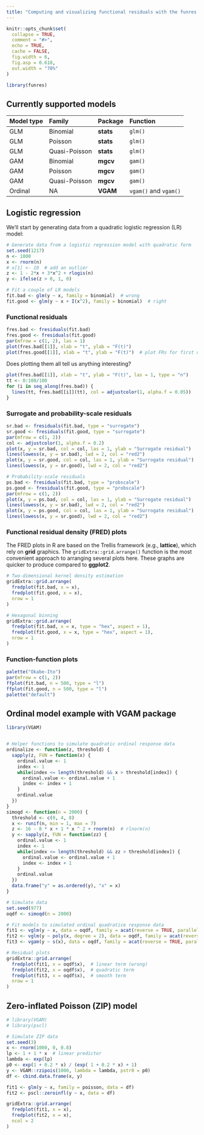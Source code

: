 ```yaml
---
title: "Computing and visualizing functional residuals with the funres package"
---
```


```r
knitr::opts_chunk$set(
  collapse = TRUE,
  comment = "#>",
  echo = TRUE,
  cache = FALSE,
  fig.width = 6,
  fig.asp = 0.618,
  out.width = "70%"
)
```

```r
library(funres)
```


## Currently supported models

| Model type  | Family        | Package   | Function |
|:------------|:-------------|:-----------|:---------|
| GLM         | Binomial      | **stats** |  `glm()` |
| GLM         | Poisson       | **stats** |  `glm()` |
| GLM         | Quasi-Poisson | **stats** |  `glm()` |
| GAM         | Binomial      | **mgcv**  |  `gam()` |
| GAM         | Poisson       | **mgcv**  |  `gam()` |
| GAM         | Quasi-Poisson | **mgcv**  |  `gam()` |
| Ordinal     | NA            | **VGAM**  |  `vgam()` and `vgam()` |


## Logistic regression

We'll start by generating data from a quadratic logistic regression (LR) model:
```r
# Generate data from a logistic regression model with quadratic form
set.seed(1217)
n <- 1000
x <- rnorm(n)
# x[1] <- 10  # add an outlier
z <- 1 - 2*x + 3*x^2 + rlogis(n)
y <- ifelse(z > 0, 1, 0)

# Fit a couple of LR models
fit.bad <- glm(y ~ x, family = binomial)  # wrong
fit.good <- glm(y ~ x + I(x^2), family = binomial)  # right
```


### Functional residuals

```r
fres.bad <- fresiduals(fit.bad)
fres.good <- fresiduals(fit.good)
par(mfrow = c(1, 2), las = 1)
plot(fres.bad[[1]], xlab = "t", ylab = "F(t)")
plot(fres.good[[1]], xlab = "t", ylab = "F(t)")  # plot FRs for first observation
```

Does plotting them all tell us anything interesting?
```r
plot(fres.bad[[1]], xlab = "t", ylab = "F(t)", las = 1, type = "n")
tt <- 0:100/100
for (i in seq_along(fres.bad)) {
  lines(tt, fres.bad[[i]](tt), col = adjustcolor(1, alpha.f = 0.05))
}
```


### Surrogate and probability-scale residuals

```r
sr.bad <- fresiduals(fit.bad, type = "surrogate")
sr.good <- fresiduals(fit.good, type = "surrogate")
par(mfrow = c(1, 2))
col <- adjustcolor(1, alpha.f = 0.2)
plot(x, y = sr.bad, col = col, las = 1, ylab = "Surrogate residual")
lines(lowess(x, y = sr.bad), lwd = 2, col = "red2")
plot(x, y = sr.good, col = col, las = 1, ylab = "Surrogate residual")
lines(lowess(x, y = sr.good), lwd = 2, col = "red2")
```

```r
# Probability-scale residuals
ps.bad <- fresiduals(fit.bad, type = "probscale")
ps.good <- fresiduals(fit.good, type = "probscale")
par(mfrow = c(1, 2))
plot(x, y = ps.bad, col = col, las = 1, ylab = "Surrogate residual")
lines(lowess(x, y = sr.bad), lwd = 2, col = "red2")
plot(x, y = ps.good, col = col, las = 1, ylab = "Surrogate residual")
lines(lowess(x, y = sr.good), lwd = 2, col = "red2")
```



### Functional residual density (FRED) plots

The FRED plots in R are based on the Trellis framework (e.g., **lattice**), which rely on **grid** graphics. The `gridExtra::grid.arrange()` function is the most convenient approach to arranging several plots here. These graphs are quicker to produce compared to **ggplot2**.

```r
# Two-dimensional kernel density estimation
gridExtra::grid.arrange(
  fredplot(fit.bad, x = x),
  fredplot(fit.good, x = x),
  nrow = 1
)

# Hexagonal binning
gridExtra::grid.arrange(
  fredplot(fit.bad, x = x, type = "hex", aspect = 1),
  fredplot(fit.good, x = x, type = "hex", aspect = 1),
  nrow = 1
)
```


### Function-function plots

```r
palette("Okabe-Ito")
par(mfrow = c(1, 2))
ffplot(fit.bad, n = 500, type = "l")
ffplot(fit.good, n = 500, type = "l")
palette("default")
```


## Ordinal model example with VGAM package

```r
library(VGAM)


# Helper functions to simulate quadratic ordinal response data
ordinalize <- function(z, threshold) {
  sapply(z, FUN = function(x) {
    ordinal.value <- 1
    index <- 1
    while(index <= length(threshold) && x > threshold[index]) {
      ordinal.value <- ordinal.value + 1
      index <- index + 1
    }
    ordinal.value
  })
}
simoqd <- function(n = 2000) {
  threshold <- c(0, 4, 8)
  x <- runif(n, min = 1, max = 7)
  z <- 16 - 8 * x + 1 * x ^ 2 + rnorm(n)  # rlnorm(n)
  y <- sapply(z, FUN = function(zz) {
    ordinal.value <- 1
    index <- 1
    while(index <= length(threshold) && zz > threshold[index]) {
      ordinal.value <- ordinal.value + 1
      index <- index + 1
    }
    ordinal.value
  })
  data.frame("y" = as.ordered(y), "x" = x)
}

# Simulate data
set.seed(977)
oqdf <- simoqd(n = 2000)

# Fit models to simulated ordinal quadratice response data
fit1 <- vglm(y ~ x, data = oqdf, family = acat(reverse = TRUE, parallel = TRUE))
fit2 <- vglm(y ~ poly(x, degree = 2), data = oqdf, family = acat(reverse = TRUE, parallel = TRUE))
fit3 <- vgam(y ~ s(x), data = oqdf, family = acat(reverse = TRUE, parallel = TRUE))

# Residual plots
gridExtra::grid.arrange(
  fredplot(fit1, x = oqdf$x),  # linear term (wrong)
  fredplot(fit2, x = oqdf$x),  # quadratic term
  fredplot(fit3, x = oqdf$x),  # smooth term
  nrow = 1
)
```


## Zero-inflated Poisson (ZIP) model

```r
# library(VGAM)
# library(pscl)

# Simulate ZIP data
set.seed(3)
x <- rnorm(1000, 0, 0.8)
lp <- 1 + 1 * x  # linear predictor
lambda <- exp(lp)
p0 <- exp(1 + 0.2 * x) / (exp( 1 + 0.2 * x) + 1)
y <- VGAM::rzipois(1000, lambda = lambda, pstr0 = p0)
df <- cbind.data.frame(x, y)

fit1 <- glm(y ~ x, family = poisson, data = df)
fit2 <- pscl::zeroinfl(y ~ x, data = df)

gridExtra::grid.arrange(
  fredplot(fit1, x = x),
  fredplot(fit2, x = x),
  ncol = 2
)
```
